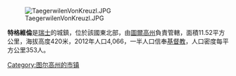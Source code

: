 [[Image:TaegerwilenVonKreuzl.JPG|right]]

'''特格維倫'''是[[瑞士|瑞士]]的城鎮，位於該國東北部，由[[圖爾高州|圖爾高州]]負責管轄，面積11.52平方公里，海拔高度420米，2012年人口4,066，一半人口信奉[[基督教|基督教]]，人口密度每平方公里353人。

{{Switzerland-geo-stub}}
[[Category:图尔高州的市镇|Category:图尔高州的市镇]]